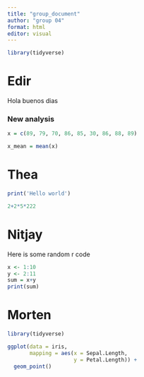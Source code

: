 ```yaml
---
title: "group_document"
author: "group 04"
format: html
editor: visual
---
```


```r
library(tidyverse)
```

# Edir

Hola buenos dias

### New analysis

```r
x = c(89, 79, 70, 86, 85, 30, 86, 88, 89)

x_mean = mean(x)
```

# Thea

```r
print('Hello world')
```

```r
2+2*5*222
```

# Nitjay

Here is some random r code

```r
x <- 1:10
y <- 2:11
sum = x+y
print(sum)

```

# Morten

```r
library(tidyverse)

ggplot(data = iris, 
       mapping = aes(x = Sepal.Length, 
                     y = Petal.Length)) + 
  geom_point()
```
